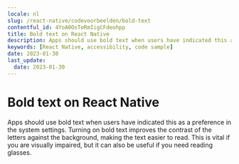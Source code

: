 ```yaml
---
locale: nl
slug: /react-native/codevoorbeelden/bold-text
contentful_id: 4YoA0OsTeRmIigCFdeohpp
title: Bold text on React Native
description: Apps should use bold text when users have indicated this as a preference in the system settings.
keywords: [React Native, accessibility, code sample]
date: 2023-01-30
last_update:
  date: 2023-01-30
---
```


# Bold text on React Native

Apps should use bold text when users have indicated this as a preference in the system settings. Turning on bold text improves the contrast of the letters against the background, making the text easier to read. This is vital if you are visually impaired, but it can also be useful if you need reading glasses.

<CodeSample id="text-bold" locale="nl" platform="react native"/>
